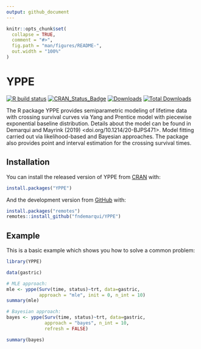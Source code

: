 ```yaml
---
output: github_document
---
```


<!-- README.md is generated from README.Rmd. Please edit that file -->

```r
knitr::opts_chunk$set(
  collapse = TRUE,
  comment = "#>",
  fig.path = "man/figures/README-",
  out.width = "100%"
)
```

# YPPE

<!-- badges: start -->
[![R build status](https://github.com/fndemarqui/YPPE/workflows/R-CMD-check/badge.svg)](https://github.com/fndemarqui/YPPE/actions)
[![CRAN_Status_Badge](https://www.r-pkg.org/badges/version/YPPE)](https://cran.r-project.org/package=YPPE)
[![Downloads](https://cranlogs.r-pkg.org/badges/YPPE)](https://cran.r-project.org/package=YPPE)
[![Total Downloads](https://cranlogs.r-pkg.org/badges/grand-total/YPPE?color=orange)](https://cran.r-project.org/package=YPPE)
<!-- badges: end -->


The R package YPPE provides semiparametric modeling of lifetime data with crossing survival curves via Yang and Prentice model with piecewise exponential baseline distribution. Details about the model can be found in Demarqui and Mayrink (2019) <doi.org/10.1214/20-BJPS471>. Model fitting carried out via likelihood-based and Bayesian approaches. The package also provides point and interval estimation for the crossing survival times.

## Installation

You can install the released version of YPPE from [CRAN](https://CRAN.R-project.org) with:

```r
install.packages("YPPE")
```


And the development version from [GitHub](https://github.com/) with:

```r
install.packages("remotes")
remotes::install_github("fndemarqui/YPPE")
```

## Example

This is a basic example which shows you how to solve a common problem:


```r
library(YPPE)

data(gastric)

# MLE approach:
mle <- yppe(Surv(time, status)~trt, data=gastric, 
            approach = "mle", init = 0, n_int = 10)
summary(mle)

# Bayesian approach:
bayes <- yppe(Surv(time, status)~trt, data=gastric, 
              approach = "bayes", n_int = 10, 
              refresh = FALSE)

summary(bayes)
```


